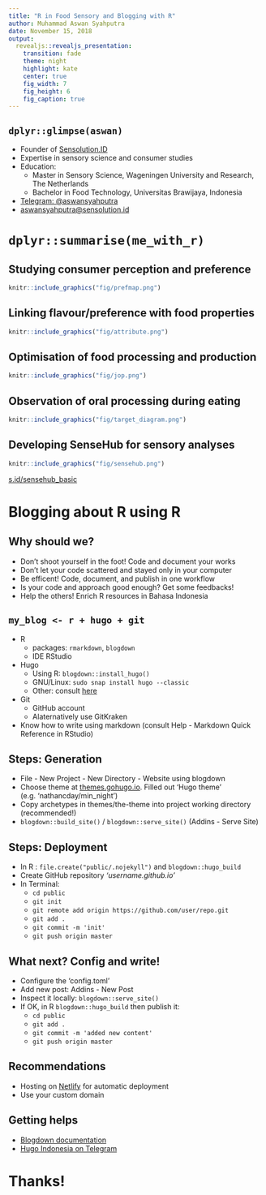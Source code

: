 ```yaml
---
title: "R in Food Sensory and Blogging with R"
author: Muhammad Aswan Syahputra
date: November 15, 2018
output:
  revealjs::revealjs_presentation:
    transition: fade
    theme: night
    highlight: kate
    center: true
    fig_width: 7
    fig_height: 6
    fig_caption: true
---
```


## `dplyr::glimpse(aswan)`

* Founder of [Sensolution.ID](https://sensolution.id)
* Expertise in sensory science and consumer studies
* Education:
  + Master in Sensory Science, Wageningen University and Research, The Netherlands
  + Bachelor in Food Technology, Universitas Brawijaya, Indonesia
* [Telegram: \@aswansyahputra](https://t.me/aswansyahputra)
* [aswansyahputra@sensolution.id](mailto:aswansyahputra@sensolution.id)

# `dplyr::summarise(me_with_r)`

## Studying consumer perception and preference

```r
knitr::include_graphics("fig/prefmap.png")
```

## Linking flavour/preference with food properties

```r
knitr::include_graphics("fig/attribute.png")
```

## Optimisation of food processing and production

```r
knitr::include_graphics("fig/jop.png")
```

## Observation of oral processing during eating

```r
knitr::include_graphics("fig/target_diagram.png")
```

## Developing SenseHub for sensory analyses

```r
knitr::include_graphics("fig/sensehub.png")
```

[s.id/sensehub_basic](https://aswansyahputra.shinyapps.io/sensehub_basic)

# Blogging about R using R

## Why should we?

* Don’t shoot yourself in the foot! Code and document your works
* Don't let your code scattered and stayed only in your computer
* Be efficent! Code, document, and publish in one workflow
* Is your code and approach good enough? Get some feedbacks!
* Help the others! Enrich R resources in Bahasa Indonesia

## `my_blog <- r + hugo + git`

* R
  + packages: `rmarkdown`, `blogdown`
  + IDE RStudio
* Hugo
  + Using R: `blogdown::install_hugo()`
  + GNU/Linux: `sudo snap install hugo --classic`
  + Other: consult [here](https://gohugo.io/getting-started/installing/)
* Git
  + GitHub account
  + Alaternatively use GitKraken
* Know how to write using markdown (consult Help - Markdown Quick Reference in RStudio)

## Steps: Generation

* File - New Project - New Directory - Website using blogdown
* Choose theme at [themes.gohugo.io](https://themes.gohugo.io). Filled out 'Hugo theme' (e.g. 'nathancday/min_night')
* Copy archetypes in themes/the-theme into project working directory (recommended!)
* `blogdown::build_site()` / `blogdown::serve_site()` (Addins - Serve Site)

## Steps: Deployment

* In R : `file.create("public/.nojekyll")` and `blogdown::hugo_build`
* Create GitHub repository *'username.github.io'*
* In Terminal:
  + `cd public`
  + `git init`
  + `git remote add origin https://github.com/user/repo.git`
  + `git add .`
  + `git commit -m 'init'`
  + `git push origin master`
 
## What next? Config and write!

* Configure the 'config.toml'
* Add new post: Addins - New Post
* Inspect it locally: `blogdown::serve_site()`
* If OK, in R `blogdown::hugo_build` then publish it:
  + `cd public`
  + `git add .`
  + `git commit -m 'added new content'`
  + `git push origin master`
  
## Recommendations

* Hosting on [Netlify](https://netlify.com) for automatic deployment
* Use your custom domain

## Getting helps

* [Blogdown documentation](https://bookdown.org/yihui/blogdown/)
* [Hugo Indonesia on Telegram](https://t.me/gohugoid)

# Thanks!



